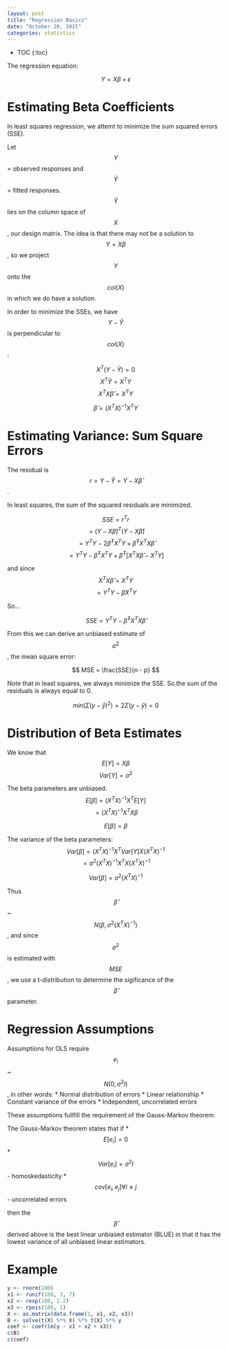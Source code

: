 ```yaml
---
layout: post
title: "Regression Basics"
date: "October 20, 2015"
categories: statistics
---
```


* TOC
{:toc}

The regression equation:

$$ Y = X\beta + \epsilon $$

# Estimating Beta Coefficients
In least squares regression, we attemt to minimize the sum squared errors (SSE). 

Let $$Y$$ = observed responses and $$\hat{Y}$$ = fitted responses. $$\hat{Y}$$ lies on the column space of $$X$$, our design matrix. The idea is that there may not be a solution to $$Y = X\beta$$, so we project $$Y$$ onto the $$col(X)$$ in which we do have a solution. 

In order to minimize the SSEs, we have $$Y-\hat{Y}$$ is perpendicular to $$col(X)$$:

$$ X^T(Y-\hat{Y}) = 0 $$
$$ X^T\hat{Y} = X^TY $$
$$ X^TX\hat{\beta} = X^TY $$


$$ \hat{\beta} = (X^TX)^{-1}X^TY $$

# Estimating Variance: Sum Square Errors
The residual is $$r = Y - \hat{Y} = Y - X\hat{\beta}$$.

In least squares, the sum of the squared residuals are minimized. 

$$ SSE = r^Tr $$
$$ = (Y - X\hat{\beta})^T(Y - X\hat{\beta}) $$
$$ = Y^TY - 2\hat{\beta}^TX^TY + \hat{\beta}^TX^TX\hat{\beta} $$
$$ = Y^TY - \hat{\beta}^TX^TY + \hat{\beta}^T[X^TX\hat{\beta} - X^TY] $$

and since $$ X^TX\hat{\beta} = X^TY $$
$$ = Y^TY - \hat{\beta}X^TY $$

So...

$$ SSE = Y^TY - \hat{\beta}^TX^TX\hat{\beta} $$

From this we can derive an unbiased estimate of $$\sigma^2$$, the mean square error:

$$ MSE = \frac{SSE}{n - p} $$

Note that in least squares, we always minimize the SSE. So the sum of the residuals is always equal to 0.

$$ min( \Sigma (y - \hat{y})^2 ) = 2 \Sigma (y - \hat{y}) = 0 $$

# Distribution of Beta Estimates
We know that 
$$ E[Y] = X\beta $$
$$ Var[Y] = \sigma^2 $$

The beta parameters are unbiased:
$$ E[\beta] = (X^TX)^{-1}X^TE[Y] $$
$$ = (X^TX)^{-1}X^TX\beta $$

$$ E[\beta] = \beta $$

The variance of the beta parameters:
$$ Var[\beta] = (X^TX)^{-1}X^TVar[Y]X(X^TX)^{-1} $$
$$ = \sigma^2 (X^TX)^{-1}X^TX(X^TX)^{-1} $$

$$ Var[\beta] = \sigma^2 (X^TX)^{-1} $$

Thus $$ \hat{\beta} $$ ~ $$ N(\beta, \sigma^2(X^TX)^{-1}) $$, and since $$\sigma^2$$ is estimated with $$MSE$$, we use a t-distribution to determine the sigificance of the $$\hat{\beta}$$ parameter.
 
# Regression Assumptions
Assumptions for OLS require $$ e_i $$ ~ $$ N(0, \sigma^2I) $$, in other words:
* Normal distribution of errors
* Linear relationship
* Constant variance of the errors 
* Independent, uncorrelated errors

These assumptions fullfill the requirement of the Gauss-Markov theorem.

The Gauss-Markov theorem states that if
* $$ E[e_i] = 0 $$
* $$ Var[e_i] = \sigma^2I $$ - homoskedasticity
* $$ cov[e_i, e_j] \forall i \ne j $$ - uncorrelated errors

then the $$\hat{\beta}$$ derived above is the best linear unbiased estimator (BLUE) in that it has the lowest variance of all unbiased linear estimators.

# Example
```r
y <- rnorm(100)
x1 <- runif(100, 3, 7)
x2 <- rexp(100, 2.2)
x3 <- rpois(100, 1)
X <- as.matrix(data.frame(1, x1, x2, x3))
B <- solve(t(X) %*% X) %*% t(X) %*% y
coef <- coef(lm(y ~ x1 + x2 + x3))
c(B)
c(coef)
```

